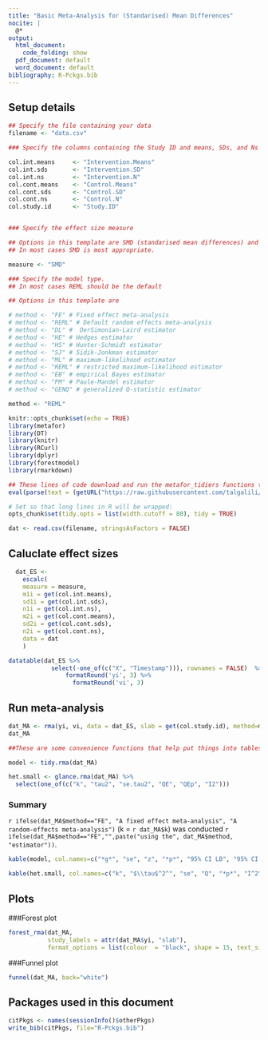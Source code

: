 ```yaml
---
title: "Basic Meta-Analysis for (Standarised) Mean Differences"
nocite: |
  @*
output:
  html_document:
    code_folding: show
  pdf_document: default
  word_document: default
bibliography: R-Pckgs.bib
---
```


## Setup details
```r

## Specify the file containing your data
filename <- "data.csv"

### Specify the columns containing the Study ID and means, SDs, and Ns for intervention and control within the file

col.int.means     <- "Intervention.Means"
col.int.sds       <- "Intervention.SD"
col.int.ns        <- "Intervention.N"
col.cont.means    <- "Control.Means"
col.cont.sds      <- "Control.SD"
col.cont.ns       <- "Control.N"
col.study.id      <- "Study.ID"


### Specify the effect size measure

## Options in this template are SMD (standarised mean differences) and MD (raw mean differences). 
## In most cases SMD is most appropriate.

measure <- "SMD"

### Specify the model type. 
## In most cases REML should be the default

## Options in this template are 

# method <- "FE" # Fixed effect meta-analysis
# method <- "REML" # Default random effects meta-analysis
# method <- "DL" #  DerSimonian-Laird estimator
# method <- "HE" # Hedges estimator
# method <- "HS" # Hunter-Schmidt estimator
# method <- "SJ" # Sidik-Jonkman estimator
# method <- "ML" # maximum-likelihood estimator
# method <- "REML" # restricted maximum-likelihood estimator
# method <- "EB" # empirical Bayes estimator
# method <- "PM" # Paule-Mandel estimator
# method <- "GENQ" # generalized Q-statistic estimator

method <- "REML"

```


```r
knitr::opts_chunk$set(echo = TRUE)
library(metafor)
library(DT)
library(knitr)
library(RCurl)
library(dplyr)
library(forestmodel)
library(rmarkdown)

## These lines of code download and run the metafor_tidiers functions that implement broom type tidy data functions for rma objects
eval(parse(text = (getURL("https://raw.githubusercontent.com/talgalili/broom/master/R/metafor_tidiers.R", ssl.verifypeer = FALSE))))

# Set so that long lines in R will be wrapped:
opts_chunk$set(tidy.opts = list(width.cutoff = 80), tidy = TRUE)

```

```r
dat <- read.csv(filename, stringsAsFactors = FALSE)
```

## Caluclate effect sizes
```r
  dat_ES <-
    escalc(
    measure = measure,
    m1i = get(col.int.means),
    sd1i = get(col.int.sds),  
    n1i = get(col.int.ns),  
    m2i = get(col.cont.means),
    sd2i = get(col.cont.sds),  
    n2i = get(col.cont.ns),  
    data = dat
    )
```

```r
datatable(dat_ES %>% 
            select(-one_of(c("X", "Timestamp"))), rownames = FALSE)  %>% 
                formatRound('yi', 3) %>% 
                  formatRound('vi', 3)
```


## Run meta-analysis
```r
dat_MA <- rma(yi, vi, data = dat_ES, slab = get(col.study.id), method=method)
dat_MA
```

```r
##These are some convenience functions that help put things into tables for easier interpretation.

model <- tidy.rma(dat_MA)

het.small <- glance.rma(dat_MA) %>% 
  select(one_of(c("k", "tau2", "se.tau2", "QE", "QEp", "I2")))

```


### Summary

`r ifelse(dat_MA$method=="FE", "A fixed effect meta-analysis", "A random-effects meta-analysis")` (k = `r dat_MA$k`) was conducted `r ifelse(dat_MA$method=="FE","",paste("using the", dat_MA$method, "estimator"))`.


```r
kable(model, col.names=c("*g*", "se", "z", "*p*", "95% CI LB", "95% CI UB"), row.names=FALSE, digits = 3, caption="Effect Size")
```


```r
kable(het.small, col.names=c("k", "$\\tau$^2^", "se", "Q", "*p*", "I^2^"), digits = 3, caption="Heterogeneity")
```

## Plots
###Forest plot
```r
forest_rma(dat_MA, 
           study_labels = attr(dat_MA$yi, "slab"),
           format_options = list(colour  = "black", shape = 15, text_size = 4, banded = TRUE))
```

###Funnel plot
```r
funnel(dat_MA, back="white")
```

## Packages used in this document
```r
citPkgs <- names(sessionInfo()$otherPkgs)
write_bib(citPkgs, file="R-Pckgs.bib")
```
